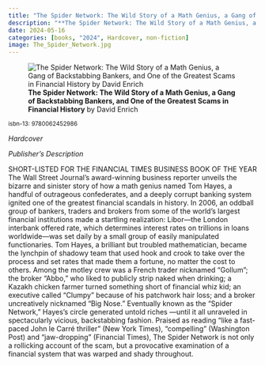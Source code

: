 ```yaml
---
title: "The Spider Network: The Wild Story of a Math Genius, a Gang of Backstabbing Bankers, and One of the Greatest Scams in Financial History"
description: "**The Spider Network: The Wild Story of a Math Genius, a Gang of Backstabbing Bankers, and One of the Greatest Scams in Financial History** by David Enrich"
date: 2024-05-16
categories: [books, "2024", Hardcover, non-fiction]
image: The_Spider_Network.jpg
---
```

![**The Spider Network: The Wild Story of a Math Genius, a Gang of Backstabbing Bankers, and One of the Greatest Scams in Financial History** by David Enrich](The_Spider_Network.jpg){fig-align="left"}

<sup>isbn-13: 9780062452986</sup>

*Hardcover*

*Publisher's Description*

SHORT-LISTED FOR THE FINANCIAL TIMES BUSINESS BOOK OF THE YEAR The Wall
Street Journal's award-winning business reporter unveils the bizarre and
sinister story of how a math genius named Tom Hayes, a handful of
outrageous confederates, and a deeply corrupt banking system ignited one of
the greatest financial scandals in history. In 2006, an oddball group of
bankers, traders and brokers from some of the world’s largest financial
institutions made a startling realization: Libor—the London interbank
offered rate, which determines interest rates on trillions in loans
worldwide—was set daily by a small group of easily manipulated
functionaries. Tom Hayes, a brilliant but troubled mathematician, became
the lynchpin of shadowy team that used hook and crook to take over the
process and set rates that made them a fortune, no matter the cost to
others. Among the motley crew was a French trader nicknamed “Gollum”; the
broker “Abbo,” who liked to publicly strip naked when drinking; a Kazakh
chicken farmer turned something short of financial whiz kid; an executive
called “Clumpy” because of his patchwork hair loss; and a broker
uncreatively nicknamed “Big Nose.” Eventually known as the “Spider
Network,” Hayes’s circle generated untold riches —until it all unraveled in
spectacularly vicious, backstabbing fashion. Praised as reading “like a
fast-paced John le Carré thriller” (New York Times), “compelling”
(Washington Post) and “jaw-dropping” (Financial Times), The Spider Network
is not only a rollicking account of the scam, but a provocative examination
of a financial system that was warped and shady throughout.
